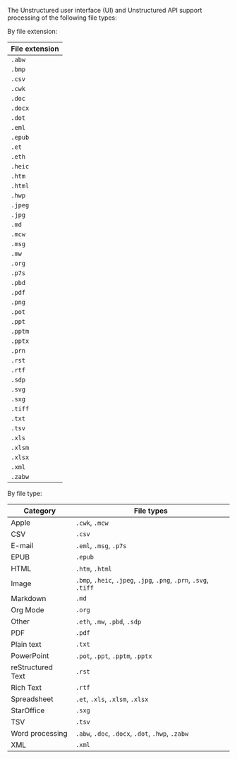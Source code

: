 The Unstructured user interface (UI) and Unstructured API support processing of the following file types:

By file extension:

| File extension |
| --- |
| `.abw` |
| `.bmp` |
| `.csv` |
| `.cwk` |
| `.doc` |
| `.docx` |
| `.dot` |
| `.eml` |
| `.epub` |
| `.et` |
| `.eth` |
| `.heic` |
| `.htm` | 
| `.html` |
| `.hwp` |
| `.jpeg` |
| `.jpg` |
| `.md` |
| `.mcw` |
| `.msg` |
| `.mw` |
| `.org` |
| `.p7s` |
| `.pbd` |
| `.pdf` |
| `.png` |
| `.pot` |
| `.ppt` |
| `.pptm` |
| `.pptx` |
| `.prn` |
| `.rst` |
| `.rtf` |
| `.sdp` |
| `.svg` |
| `.sxg` |
| `.tiff` |
| `.txt` |
| `.tsv` |
| `.xls` |
| `.xlsm` |
| `.xlsx` |
| `.xml` |
| `.zabw` |

By file type:

| Category | File types |
| --- | --- |
| Apple | `.cwk`, `.mcw`
| CSV | `.csv` |
| E-mail | `.eml`, `.msg`, `.p7s` |
| EPUB | `.epub` |
| HTML | `.htm`, `.html` |
| Image | `.bmp`, `.heic`, `.jpeg`, `.jpg`, `.png`, `.prn`, `.svg`, `.tiff` |
| Markdown | `.md` |
| Org Mode | `.org` |
| Other | `.eth`, `.mw`, `.pbd`, `.sdp` |
| PDF | `.pdf` |
| Plain text | `.txt` |
| PowerPoint | `.pot`, `.ppt`, `.pptm`, `.pptx` |
| reStructured Text | `.rst` |
| Rich Text | `.rtf` |
| Spreadsheet | `.et`, `.xls`, `.xlsm`, `.xlsx` |
| StarOffice | `.sxg` |
| TSV | `.tsv` |
| Word processing | `.abw`, `.doc`, `.docx`, `.dot`, `.hwp`, `.zabw` |
| XML | `.xml` |
